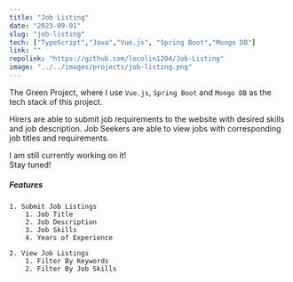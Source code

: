 ```yaml
---
title: "Job Listing"
date: "2023-09-01"
slug: "job-listing"
tech: ["TypeScript","Java","Vue.js", "Spring Boot","Mongo DB"]
link: ""
repolink: "https://github.com/locolin1204/Job-Listing"
image: "../../images/projects/job-listing.png"
---
```

The Green Project, where I use `Vue.js`, `Spring Boot` and `Mongo DB` as the tech stack of this project.

Hirers are able to submit job requirements to the website with desired skills and job description.
Job Seekers are able to view jobs with corresponding job titles and requirements.

I am still currently working on it!\
Stay tuned!

##### Features
    1. Submit Job Listings
        1. Job Title
        2. Job Description
        3. Job Skills
        4. Years of Experience
    
    2. View Job Listings
        1. Filter By Keywords
        2. Filter By Job Skills